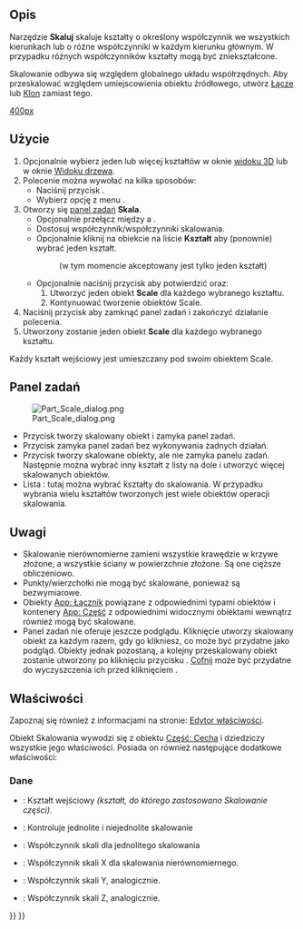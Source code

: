 <languages/>

{{Docnav/pl
|[[Part_Mirror/pl|Odbicie lustrzane]]
|[[Part_Fillet/pl|Zaokrąglenie]]
|[[Part_Workbench/pl|środowisko pracy Część]]
|IconL=Part_Mirror.svg
|IconR=Part_Fillet.svg
|IconC=Workbench_Part.svg
}}

{{GuiCommand/pl
|Name=Part Scale
|Name/pl=Część: Skaluj
|MenuLocation=Część → Skaluj ...
|Workbenches=[[Part_Workbench/pl|Część]]
|Version=1.0
|SeeAlso=[[Std_LinkMake/pl|Std: Utwórz łącze]],[[Draft_Clone/pl|Klonuj]], [[Draft_Scale/pl|Skaluj]]
}}

<span id="Description"></span>
==Opis==

Narzędzie '''Skaluj''' skaluje kształty o określony współczynnik we wszystkich kierunkach lub o różne współczynniki w każdym kierunku głównym. W przypadku różnych współczynników kształty mogą być zniekształcone.

Skalowanie odbywa się względem globalnego układu współrzędnych. Aby przeskalować względem umiejscowienia obiektu źródłowego, utwórz [[Std_LinkMake/pl|Łącze]] lub [[Draft_Clone/pl|Klon]] zamiast tego.

[[image:Part_Scale_demo.png|400px]]
{{Caption|Przykłady skalowania}}

<span id="Usage"></span>
==Użycie==

# Opcjonalnie wybierz jeden lub więcej kształtów w oknie [[3D_view/pl|widoku 3D]] lub w oknie [[Tree_view/pl|Widoku drzewa]].
# Polecenie można wywołać na kilka sposobów:
#* Naciśnij przycisk {{Button|[[Image:Part_Scale.svg|16px]] '''Skaluj ...'''}}.
#* Wybierz opcję z menu {{MenuCommand|Część → [[Image:Part_Scale.svg|16px]] Skaluj ...}}.
# Otworzy się [[#Panel_zadań|panel zadań]] '''Skala'''.
#* Opcjonalnie przełącz między {{MenuCommand|Skalowaniem ujednoliconym}} a {{MenuCommand|Skalowaniem niejednolitym}}.
#* Dostosuj współczynnik/współczynniki skalowania.
#* Opcjonalnie kliknij na obiekcie na liście '''Kształt''' aby (ponownie) wybrać jeden kształt.
#*: (w tym momencie akceptowany jest tylko jeden kształt)
#* Opcjonalnie naciśnij przycisk {{Button|Zastosuj}} aby potwierdzić oraz:
#*# Utworzyć jeden obiekt '''Scale''' dla każdego wybranego kształtu.
#*# Kontynuować tworzenie obiektów Scale.
# Naciśnij przycisk {{Button|OK}} aby zamknąć panel zadań i zakończyć działanie polecenia.
# Utworzony zostanie jeden obiekt '''Scale''' dla każdego wybranego kształtu. 

Każdy kształt wejściowy jest umieszczany pod swoim obiektem Scale.

<span id="Task_panel"></span>
==Panel zadań== 

[[Image:Part_Scale_dialog.png|thumb|right]]

* Przycisk {{Button|OK}} tworzy skalowany obiekt i zamyka panel zadań.
* Przycisk {{Button|Zamknij}} zamyka panel zadań bez wykonywania żadnych działań.
* Przycisk {{Button|Zastosuj}} tworzy skalowane obiekty, ale nie zamyka panelu zadań. Następnie można wybrać inny kształt z listy na dole i utworzyć więcej skalowanych obiektów.
* Lista {{MenuCommand|Kształt}}: tutaj można wybrać kształty do skalowania. W przypadku wybrania wielu kształtów tworzonych jest wiele obiektów operacji skalowania.

<span id="Notes"></span>
==Uwagi== 

* Skalowanie nierównomierne  zamieni wszystkie krawędzie w krzywe złożone, a wszystkie ściany w powierzchnie złożone. Są one cięższe obliczeniowo.
* Punkty/wierzchołki nie mogą być skalowane, ponieważ są bezwymiarowe.
* Obiekty [[App_Link/pl|App: Łącznik]] powiązane z odpowiednimi typami obiektów i kontenery [[App_Part/pl|App: Część]] z odpowiednimi widocznymi obiektami wewnątrz również mogą być skalowane.
* Panel zadań nie oferuje jeszcze podglądu. Kliknięcie {{Button|Zastosuj}} utworzy skalowany obiekt za każdym razem, gdy go klikniesz, co może być przydatne jako podgląd. Obiekty jednak pozostaną, a kolejny przeskalowany obiekt zostanie utworzony po kliknięciu przycisku {{Button|OK}}. [[Std_Undo/pl|Cofnij]] może być przydatne do wyczyszczenia ich przed kliknięciem {{Button|OK}}.

<span id="Properties"></span>
==Właściwości==

Zapoznaj się również z informacjami na stronie: [[Property_editor/pl|Edytor właściwości]].

Obiekt Skalowania wywodzi się z obiektu [[Part_Feature/pl|Część: Cecha]] i dziedziczy wszystkie jego właściwości. Posiada on również następujące dodatkowe właściwości:

<span id="Data"></span>
===Dane===

{{TitleProperty|Skala}}

* {{PropertyData|Baza|Link}}: Kształt wejściowy ''(kształt, do którego zastosowano Skalowanie części)''.
* {{PropertyData|Jednolity|Bool}}: Kontroluje jednolite i niejednolite skalowanie
* {{PropertyData|Skala jednolita|Float}}: Współczynnik skali dla jednolitego skalowania
* {{PropertyData|SkalaX|Float}}: Współczynnik skali X dla skalowania nierównomiernego.
* {{PropertyData|SkalaY|Float}}: Współczynnik skali Y, analogicznie.
* {{PropertyData|SkalaZ|Float}}: Współczynnik skali Z, analogicznie.


{{Docnav/pl
|[[Part_Mirror/pl|Odbicie lustrzane]]
|[[Part_Fillet/pl|Zaokrąglenie]]
|[[Part_Workbench/pl|środowisko pracy Część]]
|IconL=Part_Mirror.svg
|IconR=Part_Fillet.svg
|IconC=Workbench_Part.svg
}}

{{Part_Tools_navi{{#translation:}}}}
{{Userdocnavi{{#translation:}}}}